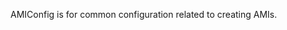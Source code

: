 <!-- Code generated from the comments of the AMIConfig struct in builder/common/ami_config.go; DO NOT EDIT MANUALLY -->

AMIConfig is for common configuration related to creating AMIs.

<!-- End of code generated from the comments of the AMIConfig struct in builder/common/ami_config.go; -->
